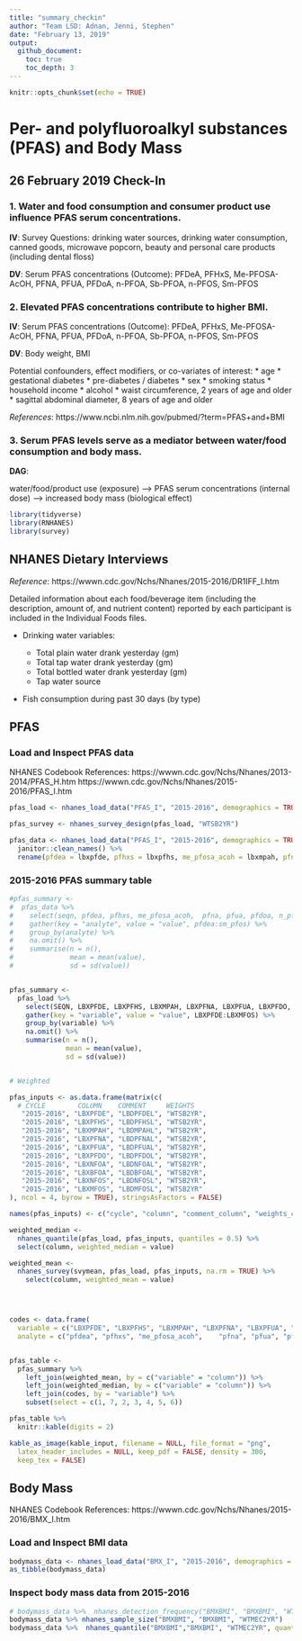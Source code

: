```yaml
---
title: "summary_checkin"
author: "Team LSD: Adnan, Jenni, Stephen"
date: "February 13, 2019"
output: 
  github_document:
    toc: true
    toc_depth: 3
---
```


```r
knitr::opts_chunk$set(echo = TRUE)
```

# Per- and polyfluoroalkyl substances (PFAS) and Body Mass
## 26 February 2019 Check-In



### 1. Water and food consumption and consumer product use influence PFAS serum concentrations.

**IV**: Survey Questions: drinking water sources, drinking water consumption, canned goods, microwave popcorn, beauty and personal care products (including dental floss)

**DV**: Serum PFAS concentrations (Outcome): PFDeA, PFHxS, Me-PFOSA-AcOH, PFNA, PFUA, PFDoA, n-PFOA, Sb-PFOA, n-PFOS, Sm-PFOS

### 2. Elevated PFAS concentrations contribute to higher BMI.

**IV**: Serum PFAS concentrations (Outcome): PFDeA, PFHxS, Me-PFOSA-AcOH, PFNA, PFUA, PFDoA, n-PFOA, Sb-PFOA, n-PFOS, Sm-PFOS

**DV**: Body weight, BMI

Potential confounders, effect modifiers, or co-variates of interest: 
* age 
* gestational diabetes
* pre-diabetes / diabetes
* sex 
* smoking status
* household income
* alcohol
* waist circumference, 2 years of age and older
* sagittal abdominal diameter, 8 years of age and older

*References*: https://www.ncbi.nlm.nih.gov/pubmed/?term=PFAS+and+BMI 

### 3. Serum PFAS levels serve as a mediator between water/food consumption and body mass.

**DAG**:
  
water/food/product use (exposure) --> PFAS serum concentrations (internal dose) --> increased body mass (biological effect)  


```r

library(tidyverse)
library(RNHANES)
library(survey)

```


## NHANES Dietary Interviews

*Reference*: https://wwwn.cdc.gov/Nchs/Nhanes/2015-2016/DR1IFF_I.htm

Detailed information about each food/beverage item (including the description, amount of, and nutrient content) reported by each participant is included in the Individual Foods files.

* Drinking water variables:

    + Total plain water drank yesterday (gm)
    + Total tap water drank yesterday (gm)
    + Total bottled water drank yesterday (gm)
    + Tap water source

* Fish consumption during past 30 days (by type) 

## PFAS

### Load and Inspect PFAS data
NHANES Codebook References:
https://wwwn.cdc.gov/Nchs/Nhanes/2013-2014/PFAS_H.htm
https://wwwn.cdc.gov/Nchs/Nhanes/2015-2016/PFAS_I.htm

```r

 
pfas_load <- nhanes_load_data("PFAS_I", "2015-2016", demographics = TRUE)

pfas_survey <- nhanes_survey_design(pfas_load, "WTSB2YR")

pfas_data <- nhanes_load_data("PFAS_I", "2015-2016", demographics = TRUE) %>% 
  janitor::clean_names() %>% 
  rename(pfdea = lbxpfde, pfhxs = lbxpfhs, me_pfosa_acoh = lbxmpah,	pfna = lbxpfna, pfua = lbxpfua,	pfdoa = lbxpfdo, n_pfoa = lbxnfoa,	sb_pfoa = lbxbfoa, n_pfos = lbxnfos,	sm_pfos = lbxmfos)


```

### 2015-2016 PFAS summary table


```r

#pfas_summary <-
#  pfas_data %>%
#    select(seqn, pfdea, pfhxs, me_pfosa_acoh,	pfna, pfua,	pfdoa, n_pfoa, sb_pfoa, n_pfos,	sm_pfos) %>% 
#    gather(key = "analyte", value = "value", pfdea:sm_pfos) %>% 
#    group_by(analyte) %>% 
#    na.omit() %>% 
#    summarise(n = n(), 
#              mean = mean(value),
#              sd = sd(value))


pfas_summary <-
  pfas_load %>%
    select(SEQN, LBXPFDE, LBXPFHS, LBXMPAH, LBXPFNA, LBXPFUA, LBXPFDO, LBXNFOA, LBXBFOA, LBXNFOS, LBXMFOS) %>% 
    gather(key = "variable", value = "value", LBXPFDE:LBXMFOS) %>% 
    group_by(variable) %>% 
    na.omit() %>% 
    summarise(n = n(), 
              mean = mean(value),
              sd = sd(value))


# Weighted

pfas_inputs <- as.data.frame(matrix(c(
  # CYCLE        COLUMN    COMMENT     WEIGHTS
   "2015-2016", "LBXPFDE", "LBDPFDEL", "WTSB2YR",
   "2015-2016", "LBXPFHS", "LBDPFHSL", "WTSB2YR",
   "2015-2016", "LBXMPAH", "LBDMPAHL", "WTSB2YR",
   "2015-2016", "LBXPFNA", "LBDPFNAL", "WTSB2YR",
   "2015-2016", "LBXPFUA", "LBDPFUAL", "WTSB2YR",
   "2015-2016", "LBXPFDO", "LBDPFDOL", "WTSB2YR",
   "2015-2016", "LBXNFOA", "LBDNFOAL", "WTSB2YR",
   "2015-2016", "LBXBFOA", "LBDBFOAL", "WTSB2YR",
   "2015-2016", "LBXNFOS", "LBDNFOSL", "WTSB2YR",
   "2015-2016", "LBXMFOS", "LBDMFOSL", "WTSB2YR"
), ncol = 4, byrow = TRUE), stringsAsFactors = FALSE)

names(pfas_inputs) <- c("cycle", "column", "comment_column", "weights_column")

weighted_median <-
  nhanes_quantile(pfas_load, pfas_inputs, quantiles = 0.5) %>% 
  select(column, weighted_median = value)

weighted_mean <-
  nhanes_survey(svymean, pfas_load, pfas_inputs, na.rm = TRUE) %>% 
    select(column, weighted_mean = value)




codes <- data.frame(
  variable = c("LBXPFDE", "LBXPFHS", "LBXMPAH", "LBXPFNA", "LBXPFUA", "LBXPFDO", "LBXNFOA", "LBXBFOA", "LBXNFOS", "LBXMFOS"),
  analyte = c("pfdea", "pfhxs", "me_pfosa_acoh",	"pfna", "pfua",	"pfdoa", "n_pfoa", "sb_pfoa", "n_pfos",	"sm_pfos"))


pfas_table <-
  pfas_summary %>% 
    left_join(weighted_mean, by = c("variable" = "column")) %>% 
    left_join(weighted_median, by = c("variable" = "column")) %>% 
    left_join(codes, by = "variable") %>% 
    subset(select = c(1, 7, 2, 3, 4, 5, 6))

pfas_table %>%
  knitr::kable(digits = 2) 

kable_as_image(kable_input, filename = NULL, file_format = "png",
  latex_header_includes = NULL, keep_pdf = FALSE, density = 300,
  keep_tex = FALSE)

```

## Body Mass

NHANES Codebook References:
https://wwwn.cdc.gov/Nchs/Nhanes/2015-2016/BMX_I.htm

### Load and Inspect BMI data

```r
bodymass_data <- nhanes_load_data("BMX_I", "2015-2016", demographics = TRUE)
as_tibble(bodymass_data)
```

### Inspect body mass data from 2015-2016
```r
# bodymass_data %>%  nhanes_detection_frequency("BMXBMI", "BMXBMI", "WTMEC2YR") # not completely sure on weight
bodymass_data %>% nhanes_sample_size("BMXBMI", "BMXBMI", "WTMEC2YR")
bodymass_data %>%  nhanes_quantile("BMXBMI","BMXBMI", "WTMEC2YR", quantiles = c(0.5, 0.95))
```

